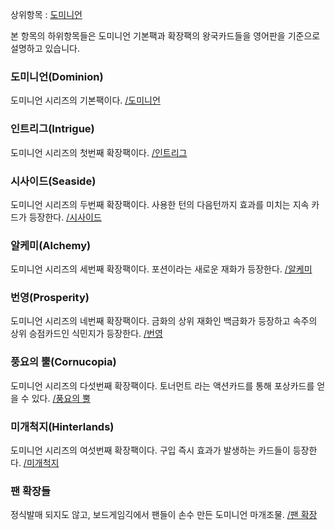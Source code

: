 상위항목 : [[도미니언]]

본 항목의 하위항목들은 도미니언 기본팩과 확장팩의 왕국카드들을 영어판을 기준으로 설명하고 있습니다.

=== 도미니언(Dominion) ===
도미니언 시리즈의 기본팩이다.
[[/도미니언]]

=== 인트리그(Intrigue) ===
도미니언 시리즈의 첫번째 확장팩이다.
[[/인트리그]]

=== 시사이드(Seaside) ===
도미니언 시리즈의 두번째 확장팩이다.
사용한 턴의 다음턴까지 효과를 미치는 지속 카드가 등장한다.
[[/시사이드]]

=== 알케미(Alchemy) ===
도미니언 시리즈의 세번째 확장팩이다.
포션이라는 새로운 재화가 등장한다.
[[/알케미]]

=== 번영(Prosperity) ===
도미니언 시리즈의 네번째 확장팩이다.
금화의 상위 재화인 백금화가 등장하고 속주의 상위 승점카드인 식민지가 등장한다.
[[/번영]]

=== 풍요의 뿔(Cornucopia) ===
도미니언 시리즈의 다섯번째 확장팩이다.
토너먼트 라는 액션카드를 통해 포상카드를 얻을 수 있다.
[[/풍요의 뿔]]

=== 미개척지(Hinterlands) ===
도미니언 시리즈의 여섯번째 확장팩이다.
구입 즉시 효과가 발생하는 카드들이 등장한다.
[[/미개척지]]

=== 팬 확장들 ===
정식발매 되지도 않고, 보드게임긱에서 팬들이 손수 만든 도미니언 마개조물.
[[/팬 확장]]
